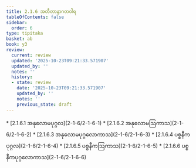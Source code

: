 ```yaml
---
title: 2.1.6 အတီတာနာဂတဝါရ
tableOfContents: false
sidebar:
  order: 6
type: tipitaka
basket: ab
book: y3
review:
  current: review
  updated: '2025-10-23T09:21:33.571907'
  updated_by: ''
  notes: ''
  history:
  - state: review
    date: '2025-10-23T09:21:33.571907'
    updated_by: ''
    notes: ''
    previous_state: draft
---
```



<ReviewStatus review={frontmatter.review} showDetails={true} />

<HypothesisAnnotation frontmatter={frontmatter} />

<DynamicBreadcrumb />



<TableOfContents book="y3" section="2.1.6">
* [2.1.6.1 အနုလောမပုဂ္ဂလ](2-1-6/2-1-6-1)
* [2.1.6.2 အနုလောမဩကာသ](2-1-6/2-1-6-2)
* [2.1.6.3 အနုလောမပုဂ္ဂလောကာသ](2-1-6/2-1-6-3)
* [2.1.6.4 ပစ္စနီကပုဂ္ဂလ](2-1-6/2-1-6-4)
* [2.1.6.5 ပစ္စနီကဩကာသ](2-1-6/2-1-6-5)
* [2.1.6.6 ပစ္စနီကပုဂ္ဂလောကာသ](2-1-6/2-1-6-6)
</TableOfContents>